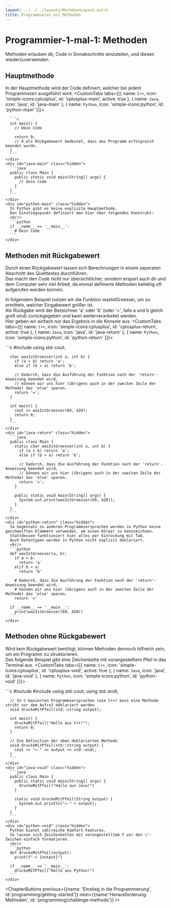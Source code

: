 ```yaml
---
layout: ../../../layouts/MarkdownLayout.astro
title: Programmieren mit Methoden
---
```



# Programmier-1-mal-1: Methoden

Methoden erlauben dir, Code in Sinnabschnitte einzuteilen, und diesen wiederzuverwenden. 

## Hauptmethode <Difficulty difficulty='easy' />
In der Hauptmethode wird der Code definiert, welcher bei jedem Programmstart ausgeführt wird.
<CustomTabs tabs={[{
    name: `C++`,
    icon: 'simple-icons:cplusplus',
    id: 'cplusplus-main',
    active: true
}, {
    name: `Java`,
    icon: 'java',
    id: 'java-main'
}, {
    name: `Python`,
    icon: 'simple-icons:python',
    id: 'python-main'
}]}>
    <div id="cplusplus-main" data-active="true">
      
      ```c
      int main() {
        // Dein Code

        return 0;
        // 0 als Rückgabewert bedeutet, dass das Programm erfolgreich beendet wurde.
      }
      ```
    </div>
    <div id="java-main" class="hidden">
      ```java
      public class Main {
        public static void main(String[] args) {
          // Dein Code
        }
      }
      ```
    </div>
    <div id="python-main" class="hidden">
      In Python gibt es keine explizite Hauptmethode.  
      Den Einstiegspunkt definiert man hier über folgendes Konstrukt:
      <br/>
      ```python
      if __name__ == '__main__':
        # Dein Code
      ```
    </div>
</CustomTabs>

## Methoden mit Rückgabewert <Difficulty difficulty='medium' />
Durch einen Rückgabewert lassen sich Berechnungen in einem seperaten Abschnitt des Quelltextes durchführen.  
Das macht den Code nicht nur übersichtlicher, sondern erspart auch dir und dem Computer sehr viel Arbeit, da einmal definierte Methoden beliebig oft aufgerufen werden können.  

In folgendem Beispiel nutzen wir die Funktion wasIstGroesser, um zu ermitteln, welcher Eingabewert größer ist.  
Als Rückgabe wird der Bezeichner 'a' oder 'b' (oder '=', falls a und b gleich groß sind) zurückgegeben und kann weiterverarbeitet werden.  
Hier geben wir einfach nur das Ergebnis in die Konsole aus.
<CustomTabs tabs={[{
    name: `C++`,
    icon: 'simple-icons:cplusplus',
    id: 'cplusplus-return',
    active: true
}, {
    name: `Java`,
    icon: 'java',
    id: 'java-return'
}, {
    name: `Python`,
    icon: 'simple-icons:python',
    id: 'python-return'
}]}>
    <div id="cplusplus-return" data-active="true">
      ```c
      #include <iostream>
      using std::cout;

      char wasIstGroesser(int a, int b) {
        if (a > b) return 'a';
        else if (b > a) return 'b';

        // Dadurch, dass die Ausführung der Funktion nach der 'return'-Anweisung beendet wird,
        // können wir uns hier (übrigens auch in der zweiten Zeile der Methode) das 'else' sparen.
        return '=';
      }

      int main() {
        cout << wasIstGroesser(69, 420);
        return 0;
      }
      ```
    </div>
    <div id="java-return" class="hidden">
      ```java
      public class Main {
        static char wasIstGroesser(int a, int b) {
          if (a > b) return 'a';
          else if (b > a) return 'b';

          // Dadurch, dass die Ausführung der Funktion nach der 'return'-Anweisung beendet wird,
          // können wir uns hier (übrigens auch in der zweiten Zeile der Methode) das 'else' sparen.
          return '=';
        }

        public static void main(String[] args) {
          System.out.print(wasIstGroesser(69, 420));
        }
      }
      ```
    </div>
    <div id="python-return" class="hidden">
      Im Gegensatz zu anderen Programmiersprachen werden in Python keine geschweiften Klammern verwendet, um einen Körper zu kennzeichnen.  
      Stattdessen funktioniert hier alles per Einrückung mit Tab.  
      Auch Datentypen werden in Python nicht explizit deklariert.  
      <br/>
      ```python
      def wasIstGroesser(a, b):
        if a > b:
          return 'a'
        elif b > a:
          return 'b'

        # Dadurch, dass die Ausführung der Funktion nach der 'return'-Anweisung beendet wird,
        # können wir uns hier (übrigens auch in der zweiten Zeile der Methode) das 'else' sparen.
        return '='
      
      if __name__ == '__main__':
        print(wasIstGroesser(69, 420))
      ```
    </div>
</CustomTabs>

## Methoden ohne Rückgabewert <Difficulty difficulty='easy' />
Wird kein Rückgabewert benötigt, können Methoden dennoch hilfreich sein, um ein Programm zu struktorieren.  
Das folgende Beispiel gibt eine Zeichenkette mit vorangestelltem Pfeil in das Terminal aus.
<CustomTabs tabs={[{
    name: `C++`,
    icon: 'simple-icons:cplusplus',
    id: 'cplusplus-void',
    active: true
}, {
    name: `Java`,
    icon: 'java',
    id: 'java-void'
}, {
    name: `Python`,
    icon: 'simple-icons:python',
    id: 'python-void'
}]}>
    <div id="cplusplus-void" data-active="true">
      ```c
      #include <iostream>
      #include <string>
      using std::cout;
      using std::endl;

      // In C-basierten Programmiersprachen (wie C++) muss eine Methode strikt vor dem Aufruf deklariert werden
      void druckeMitPfeil(std::string output);

      int main() {
        druckeMitPfeil("Hallo aus C++!");
        return 0;
      }

      // Die Definition der oben deklarierten Methode
      void druckeMitPfeil(std::string output) {
        cout << "⟶ " << output << std::endl;
      }
      ```
    </div>
    <div id="java-void" class="hidden">
      ```java
      public class Main {
        public static void main(String[] args) {
          druckeMitPfeil("Hallo aus Java!")
        }

        static void druckeMitPfeil(String output) {
          System.out.println("⟶ " + output);
        }
      }
      ```
    </div>
    <div id="python-void" class="hidden">
      Python bietet zahlreiche Komfort-Features.  
      So lassen sich Zeichenketten mit vorangestelltem f vor den \"-Zeichen einfach formatieren.  
      <br/>
      ```python
      def druckeMitPfeil(output):
        print(f"-> {output}")
      
      if __name__ == '__main__':
        druckeMitPfeil("Hallo aus Python!")
      ```
    </div>
</CustomTabs>

<ChapterButtons 
  previous={{name: 'Einstieg in die Programmierung', id:'programming/getting-started'}} 
  next={{name:'Herausforderung: Methoden', id: 'programming/challenge-methods'}}
/>